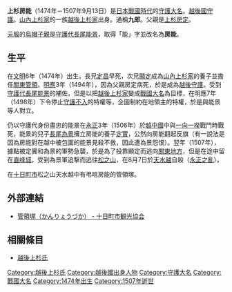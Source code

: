 {{日本武士
|名稱= 上杉 房能
|圖片名稱= 
|圖片大小= 
|圖片說明= 
|時代= [[日本戰國時代|日本戰國時代]]
|出生日期= [[文明_(後土御門天皇)|文明]]6年（1474年）
|出生地點= 
|逝世日期= [[永正|永正]]4年8月7日（1507年9月13日）
|逝世地點= 
|假名= うえすぎ ふさよし
|羅馬字= Uesugi Fusayoshi
|幼名= 
|改名= 
|别名= 九郎（通稱）
|諡号= 
|神号= 
|戒名= 
|洗禮名= 
|墓所= 
|朝廷官位= [[民部大輔|民部大輔]]
|幕府職位= [[室町幕府|室町幕府]][[越後|越後]][[守護|守護]]
|主君= 
|藩= 
|氏族= [[越後上杉家|越後上杉家]]
|父母= 父：[[上杉房定|上杉房定]]
|養父= 
|養母= 
|兄弟= 兄：[[上杉定昌|定昌]]、[[上杉顯定|顯定]]
|姐妹= 
|正室= 
|側室= 
|嗣子= 
|嗣女= [[上杉定實|上杉定實]]室
|養子= 龍松（[[八條房孝|八條房孝]]的兒子）、[[上杉定實|定實]]
|養女= 
}}
{{japanese|japanese=上杉 房能|kana=うえすぎ ふさよし|romaji=Uesugi Fusayoshi}}
'''上杉房能'''（1474年－1507年9月13日）是[[日本戰國時代|日本戰國時代]]的[[守護大名|守護大名]]。[[越後國|越後國]][[守護|守護]]。[[山內上杉家|山內上杉家]]的一族[[越後上杉家|越後上杉家]]出身。通稱'''九郎'''。父親是[[上杉房定|上杉房定]]。

[[元服|元服]]的[[烏帽子親|烏帽子親]]是[[守護代|守護代]][[長尾能景|長尾能景]]，取得「能」字並改名為'''房能'''。

== 生平 ==
在[[文明_(後土御門天皇)|文明]]6年（1474年）出生。長兄[[上杉定昌|定昌]]早死，次兄[[上杉顯定|顯定]]成為[[山內上杉家|山內上杉家]]的養子並擔任[[關東管領|關東管領]]。[[明應_(日本)|明應]]3年（1494年），因為父親房定病死，於是成為[[越後|越後]][[守護|守護]]。受到[[守護代|守護代]][[長尾能景|長尾能景]]的補佐，但是以把[[越後上杉家|越後上杉家]]變成[[戰國大名|戰國大名]]為目標，在明應7年（1498年）下令停止[[守護不入|守護不入]]的特權等，企圖制約在地領主的特權，於是與能景等人對立。

仍以守護代身份盡忠的能景在[[永正|永正]]3年（1506年）於[[越中國|越中國]]中與[[一向一揆|一向一揆]]戰鬥時戰死，能景的兒子[[長尾為景|長尾為景]]擁立房能的養子[[上杉定實|定實]]，公然向房能翻起反旗（有一說法是因為房能對在越中被包圍的能景見殺不救，因此遭為景怨恨）。翌年（1507年），據點被定實和為景的軍勢急襲，於是為了投靠顯定而逃向[[關東地方|關東地方]]，但是在途中留在[[直峰城|直峰城]]，受到為景軍追撃而逃往[[松之山|松之山]]，在8月7日於[[天水越|天水越]]自殺（[[永正之亂|永正之亂]]）。

在[[十日町市|十日町市]]松之山天水越中有弔唁房能的管領塚。

== 外部連結 ==
*[https://web.archive.org/web/20150609080632/http://www.tokamachishikankou.jp/modules/gnavi/index.php?lid=159 管領塚（かんりょうづか） - 十日町市観光協会]

== 相關條目 ==
*[[越後上杉氏|越後上杉氏]]

{{越後上杉家當主|第7代|1494年-1507年|[[越後上杉家|越後上杉家]]宗家}}
[[Category:越後上杉氏|Category:越後上杉氏]]
[[Category:越後國出身人物|Category:越後國出身人物]]
[[Category:守護大名|Category:守護大名]]
[[Category:戰國大名|Category:戰國大名]]
[[Category:1474年出生|Category:1474年出生]]
[[Category:1507年逝世|Category:1507年逝世]]
